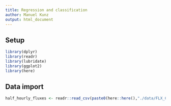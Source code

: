 ```yaml
---
title: Regression and classification
author: Manuel Kunz
output: html_document
---
```


## Setup

```r
library(dplyr)
library(readr)
library(lubridate)
library(ggplot2)
library(here)
```

## Data import

```r
half_hourly_fluxes <- readr::read_csv(paste0(here::here(),"./data/FLX_CH-Lae_FLUXNET2015_FULLSET_HH_2004-2006.csv"))
```

